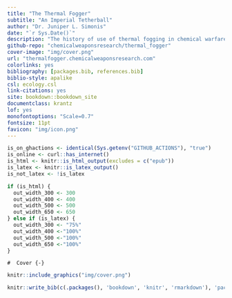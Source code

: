 ```yaml
--- 
title: "The Thermal Fogger"
subtitle: "An Imperial Tetherball"
author: "Dr. Juniper L. Simonis"
date: "`r Sys.Date()`"
description: "The history of use of thermal fogging in chemical warfare."
github-repo: "chemicalweaponsresearch/thermal_fogger"
cover-image: "img/cover.png"
url: "thermalfogger.chemicalweaponsresearch.com"
colorlinks: yes
bibliography: [packages.bib, references.bib]
biblio-style: apalike
csl: ecology.csl
link-citations: yes
site: bookdown::bookdown_site
documentclass: krantz
lof: yes
monofontoptions: "Scale=0.7"
fontsize: 11pt
favicon: "img/icon.png"
---
```


```r
is_on_ghactions <- identical(Sys.getenv("GITHUB_ACTIONS"), "true")
is_online <- curl::has_internet()
is_html <- knitr::is_html_output(excludes = c("epub"))
is_latex <- knitr::is_latex_output()
is_not_latex <- !is_latex

if (is_html) {
  out_width_300 <- 300
  out_width_400 <- 400
  out_width_500 <- 500
  out_width_650 <- 650
} else if (is_latex) {
  out_width_300 <- "75%"
  out_width_400 <-"100%"
  out_width_500 <-"100%"
  out_width_650 <-"100%"
}
```




```asis
#  Cover {-}
```


```r
knitr::include_graphics("img/cover.png")
```  


```r

knitr::write_bib(c(.packages(), 'bookdown', 'knitr', 'rmarkdown'), 'packages.bib')

```